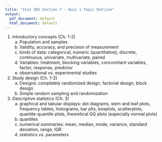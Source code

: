 ```yaml
---
title: "Stat 305 Section 7 - Quiz 1 Topic Outline"
output:
  pdf_document: default
  html_document: default
---
```


1. Introductory concepts (Ch. 1-2)
    a) Population and samples
    b) Validity, accuracy, and precision of measurement
    c) kinds of data: categorical, numeric (quantitative), discrete, continuous, univariate, multivariate, paired
    d) Variables: treatment, blocking variables, concomitant variables, factor, response, predictor
    e) observational vs. experimental studies
2. Study design (Ch. 1-2)
    a) Designs: completely randomized design, factorial design, block design
    b) Simple random sampling and randomization
3. Descriptive statistics (Ch. 3)
    a) graphical and tabular displays: dot diagrams, stem and leaf plots, frequency tables, histograms, bar plts, boxplots, scatterplots, quantile-quantile plots, theoretical QQ plots (especially normal plots)
    b) quantiles
    c) numerical summaries: mean, median, mode, variance, standard deviation, range, IQR
    d) statistics vs. parameters
